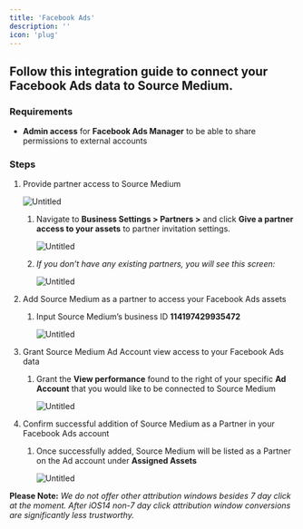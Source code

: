 ```yaml
---
title: 'Facebook Ads'
description: ''
icon: 'plug'
---
```


## Follow this integration guide to connect your Facebook Ads data to Source Medium.

### Requirements

- **Admin access** for **Facebook Ads Manager** to be able to share permissions to external accounts

### Steps

1. Provide partner access to Source Medium
    
    ![Untitled](/images/article-imgs/meta-integration/Untitled.png)
    
    1. Navigate to **Business Settings > Partners >** and click **Give a partner access to your assets** to partner invitation settings. 
        
        ![Untitled](/images/article-imgs/meta-integration/Untitled1.png)
        
    2. *If you don’t have any existing partners, you will see this screen:*
        
        ![Untitled](/images/article-imgs/meta-integration/Untitled2.png)
        
2. Add Source Medium as a partner to access your Facebook Ads assets 
    1. Input Source Medium’s business ID **114197429935472**
        
        ![Untitled](/images/article-imgs/meta-integration/Untitled3.png)
        
3. Grant Source Medium Ad Account view access to your Facebook Ads data 
    1. Grant the **View performance** found to the right of your specific **Ad Account** that you would like to be connected to Source Medium
        
        ![Untitled](/images/article-imgs/meta-integration/Untitled4.png)
        
4. Confirm successful addition of Source Medium as a Partner in your Facebook Ads account 
    1. Once successfully added, Source Medium will be listed as a Partner on the Ad account under **Assigned Assets**
        
        ![Untitled](/images/article-imgs/meta-integration/Untitled5.png)
        

**Please Note:** *We do not offer other attribution windows besides 7 day click at the moment. After iOS14 non-7 day click attribution window conversions are significantly less trustworthy.*